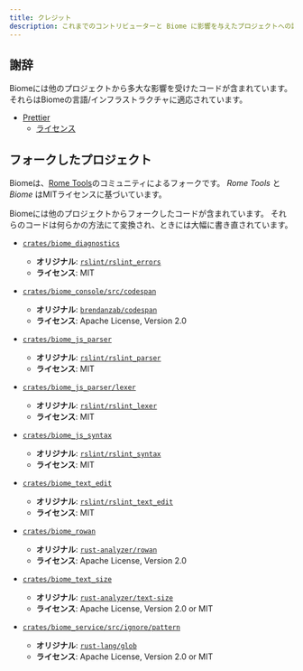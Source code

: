 ```yaml
---
title: クレジット
description: これまでのコントリビューターと Biome に影響を与えたプロジェクトへの謝辞
---
```



<Contributors />

## 謝辞

Biomeには他のプロジェクトから多大な影響を受けたコードが含まれています。それらはBiomeの言語/インフラストラクチャに適応されています。

- [Prettier](https://github.com/prettier/prettier/)
  - [ライセンス](https://github.com/biomejs/biome/blob/main/crates/biome_js_formatter/LICENSE)

## フォークしたプロジェクト

Biomeは、[Rome Tools](https://github.com/biomejs/biome/)のコミュニティによるフォークです。
_Rome Tools_ と _Biome_ はMITライセンスに基づいています。


Biomeには他のプロジェクトからフォークしたコードが含まれています。
それらのコードは何らかの方法にて変換され、ときには大幅に書き直されています。

- [`crates/biome_diagnostics`](https://github.com/biomejs/biome/tree/main/crates/biome_diagnostics)
  - **オリジナル**: [`rslint/rslint_errors`](https://github.com/rslint/rslint/tree/master/crates/rslint_errors)
  - **ライセンス**: MIT

- [`crates/biome_console/src/codespan`](https://github.com/biomejs/biome/tree/main/crates/biome_console/src/codespan)
  - **オリジナル**: [`brendanzab/codespan`](https://github.com/brendanzab/codespan)
  - **ライセンス**: Apache License, Version 2.0

- [`crates/biome_js_parser`](https://github.com/biomejs/biome/tree/main/crates/biome_js_parser)
  - **オリジナル**: [`rslint/rslint_parser`](https://github.com/rslint/rslint/tree/master/crates/rslint_parser)
  - **ライセンス**: MIT

- [`crates/biome_js_parser/lexer`](https://github.com/biomejs/biome/tree/main/crates/biome_js_parser/src/lexer)
  - **オリジナル**:  [`rslint/rslint_lexer`](https://github.com/rslint/rslint/tree/master/crates/rslint_lexer)
  - **ライセンス**: MIT

- [`crates/biome_js_syntax`](https://github.com/biomejs/biome/tree/main/crates/biome_js_syntax)
	- **オリジナル**: [`rslint/rslint_syntax`](https://github.com/rslint/rslint/tree/master/crates/rslint_syntax)
	- **ライセンス**: MIT

- [`crates/biome_text_edit`](https://github.com/biomejs/biome/tree/main/crates/biome_text_edit)
	- **オリジナル**: [`rslint/rslint_text_edit`](https://github.com/rslint/rslint/tree/master/crates/rslint_text_edit)
	- **ライセンス**: MIT

- [`crates/biome_rowan`](https://github.com/biomejs/biome/tree/main/crates/biome_rowan)
	- **オリジナル**: [`rust-analyzer/rowan`](https://github.com/rust-analyzer/rowan)
	- **ライセンス**: Apache License, Version 2.0

- [`crates/biome_text_size`](https://github.com/biomejs/biome/tree/main/crates/biome_text_size)
  - **オリジナル**: [`rust-analyzer/text-size`](https://github.com/rust-analyzer/text-size)
  - **ライセンス**: Apache License, Version 2.0 or MIT

- [`crates/biome_service/src/ignore/pattern`](https://github.com/biomejs/biome/tree/main/crates/biome_service/src/ignore/pattern)
  - **オリジナル**: [`rust-lang/glob`](https://github.com/rust-lang/glob/blob/master/src/lib.rs)
  - **ライセンス**: Apache License, Version 2.0 or MIT
